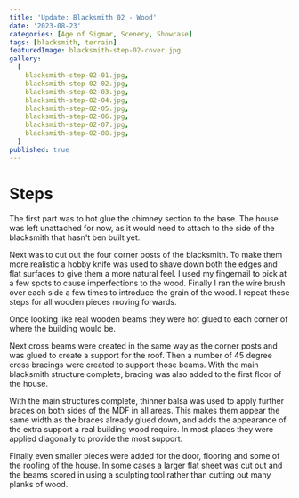 ```yaml
---
title: 'Update: Blacksmith 02 - Wood'
date: '2023-08-23'
categories: [Age of Sigmar, Scenery, Showcase]
tags: [blacksmith, terrain]
featuredImage: blacksmith-step-02-cover.jpg
gallery:
  [
    blacksmith-step-02-01.jpg,
    blacksmith-step-02-02.jpg,
    blacksmith-step-02-03.jpg,
    blacksmith-step-02-04.jpg,
    blacksmith-step-02-05.jpg,
    blacksmith-step-02-06.jpg,
    blacksmith-step-02-07.jpg,
    blacksmith-step-02-08.jpg,
  ]
published: true
---
```


# Steps

The first part was to hot glue the chimney section to the base. The house was left unattached for now, as it would
need to attach to the side of the blacksmith that hasn't ben built yet.

Next was to cut out the four corner posts of the blacksmith. To make them more realistic a hobby knife was used to
shave down both the edges and flat surfaces to give them a more natural feel. I used my fingernail to pick at a few
spots to cause imperfections to the wood. Finally I ran the wire brush over each side a few times to introduce the
grain of the wood. I repeat these steps for all wooden pieces moving forwards.

Once looking like real wooden beams they were hot glued to each corner of where the building would be.

Next cross beams were created in the same way as the corner posts and was glued to create a support for the roof. Then a
number of 45 degree cross bracings were created to support those beams. With the main blacksmith structure complete,
bracing was also added to the first floor of the house.

With the main structures complete, thinner balsa was used to apply further braces on both sides of the MDF in all areas.
This makes them appear the same width as the braces already glued down, and adds the appearance of the extra support a
real building wood require. In most places they were applied diagonally to provide the most support.

Finally even smaller pieces were added for the door, flooring and some of the roofing of the house. In some cases a
larger flat sheet was cut out and the beams scored in using a sculpting tool rather than cutting out many planks of
wood.
